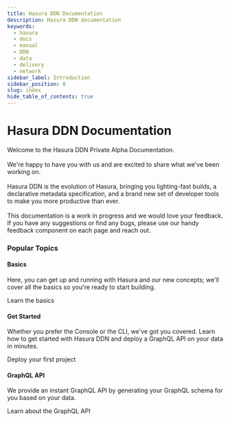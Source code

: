 ```yaml
---
title: Hasura DDN Documentation
description: Hasura DDN documentation
keywords:
  - hasura
  - docs
  - manual
  - DDN
  - data
  - delivery
  - network
sidebar_label: Introduction
sidebar_position: 0
slug: index
hide_table_of_contents: true
---
```



# Hasura DDN Documentation

<div className="gallery">
  <div className="sub-heading">
    <div className="front-matter">
      <p>
        Welcome to the Hasura DDN Private Alpha Documentation.
        <br />
        <br />
        We're happy to have you with us and are excited to share what we've been working on.
        <br />
        <br />
        Hasura DDN is the evolution of Hasura, bringing you lighting-fast builds, a declarative metadata specification,
        and a brand new set of developer tools to make you more productive than ever.
        <br />
        <br />
        This documentation is a work in progress and we would love your feedback. If you have any suggestions or find any
        bugs, please use our handy feedback component on each page and reach out.
      </p>
      <div>
        <Logo />
      </div>
    </div>
  </div>
  <div className="sub-heading">
    <h3>Popular Topics</h3>
  </div>
  <div className="card">
    <div className="card-header">
      <Basics />
      <h4>Basics</h4>
    </div>
    <p>
      Here, you can get up and running with Hasura and our new concepts; we'll cover all the basics so you're ready to
      start building.
    </p>
    <VersionedLink to="/basics/overview">
      Learn the basics <ArrowRight className="arrow" />
    </VersionedLink>
  </div>
  <div className="card">
    <div className="card-header">
      <Beaker />
      <h4>Get Started</h4>
    </div>
    <p>
      Whether you prefer the Console or the CLI, we've got you covered. Learn how to get started with Hasura DDN and
      deploy a GraphQL API on your data in minutes.
    </p>
    <VersionedLink to="/quickstart/">
      Deploy your first project <ArrowRight className="arrow" />
    </VersionedLink>
  </div>
  <div className="card">
    <div className="card-header">
      <GraphQL />
      <h4>GraphQL API</h4>
    </div>
    <p>We provide an instant GraphQL API by generating your GraphQL schema for you based on your data.</p>
    <VersionedLink to="/graphql-api/overview">
      Learn about the GraphQL API
      <ArrowRight className="arrow" />
    </VersionedLink>
  </div>
</div>
